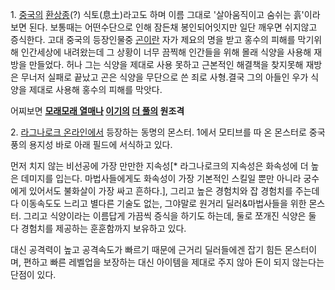 1. [[중국]]의 [[환상종]](?)
식토(息土)라고도 하며 이름 그대로 '살아움직이고 숨쉬는 흙'이라 보면 된다.
보통때는 어떤수단으로 인해 잠든채 봉인되어잇지만 일단 깨우면 쉬지않고 증식한다.
고대 중국의 등장인물중 [[곤]]이란 자가 제요의 명을 받고 홍수의 피해를 막기위해 인간세상에 내려왔는데 그 상황이 너무 끔찍해 인간들을 위해 몰래 식양을 사용해 재방을 만들었다.
허나 그는 식양을 제대로 사용 못하고 근본적인 해결책을 찾지못해 재방은 무너저 실패로 끝났고 곤은 식양을 무단으로 쓴 죄로 사형.결국 그의 아들인 우가 식양을 제대로 사용해 홍수의 피해를 막앗다.

어찌보면 '''[[모래모래 열매]]나 [[이기]]의 [[더 풀]]의 원조격'''


2. [[라그나로크 온라인]]에서 등장하는 동명의 몬스터. 1에서 모티브를 따 온 몬스터로 중국풍의 용지성 바로 아래 필드에 서식하고 있다.

먼저 치지 않는 비선공에 가장 만만한 지속성[* 라그나로크의 지속성은 화속성에 더 높은 데미지를 입는다. 마법사들에게도 화속성이 가장 기본적인 스킬일 뿐만 아니라 궁수에게 있어서도 불화살이 가장 싸고 흔하다.], 그리고 높은 경험치와 잡 경험치를 주는데다 이동속도도 느리고 별다른 기술도 없는, 그야말로 원거리 딜러&마법사들을 위한 몬스터. 그리고 식양이라는 이름답게 가끔씩 증식을 하기도 하는데, 둘로 쪼개진 식양은 둘 다 경험치를 제공하는 훈훈함까지 보유하고 있다.

대신 공격력이 높고 공격속도가 빠르기 때문에 근거리 딜러들에겐 잡기 힘든 몬스터이며, 편하고 빠른 레벨업을 보장하는 대신 아이템을 제대로 주지 않아 돈이 되지 않는다는 단점이 있다.
